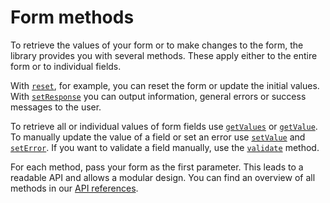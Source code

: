 
<Title>Form methods | Modular Forms</Title>
<Meta
  name="description"
  content="To retrieve the values of your form or to make changes to the form, the library provides you with several methods. These apply either to the entire form or to individual fields."
/>

# Form methods

To retrieve the values of your form or to make changes to the form, the library provides you with several methods. These apply either to the entire form or to individual fields.

With [`reset`](/api/reset), for example, you can reset the form or update the initial values. With [`setResponse`](/api/setresponse) you can output information, general errors or success messages to the user.

To retrieve all or individual values of form fields use [`getValues`](/api/getvalues) or [`getValue`](/api/getvalue). To manually update the value of a field or set an error use [`setValue`](/api/setvalue) and [`setError`](/api/seterror). If you want to validate a field manually, use the [`validate`](/api/validate) method.

For each method, pass your form as the first parameter. This leads to a readable API and allows a modular design. You can find an overview of all methods in our [API references](/api).

